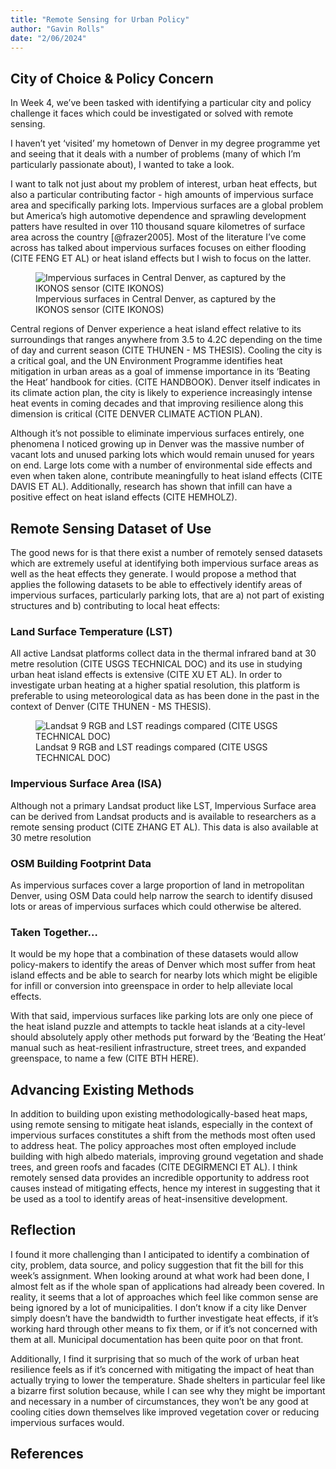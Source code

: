 ```yaml
---
title: "Remote Sensing for Urban Policy"
author: "Gavin Rolls"
date: "2/06/2024"
---
```


## City of Choice & Policy Concern

In Week 4, we've been tasked with identifying a particular city and policy challenge it faces which could be investigated or solved with remote sensing.

I haven't yet 'visited' my hometown of Denver in my degree programme yet and seeing that it deals with a number of problems (many of which I'm particularly passionate about), I wanted to take a look.

I want to talk not just about my problem of interest, urban heat effects, but also a particular contributing factor - high amounts of impervious surface area and specifically parking lots. Impervious surfaces are a global problem but America's high automotive dependence and sprawling development patters have resulted in over 110 thousand square kilometres of surface area across the country [@frazer2005]. Most of the literature I've come across has talked about impervious surfaces focuses on either flooding (CITE FENG ET AL) or heat island effects but I wish to focus on the latter.

![Impervious surfaces in Central Denver, as captured by the IKONOS sensor (CITE IKONOS)](img/DenverTarmac.jpg)

Central regions of Denver experience a heat island effect relative to its surroundings that ranges anywhere from 3.5 to 4.2C depending on the time of day and current season (CITE THUNEN - MS THESIS). Cooling the city is a critical goal, and the UN Environment Programme identifies heat mitigation in urban areas as a goal of immense importance in its 'Beating the Heat' handbook for cities. (CITE HANDBOOK). Denver itself indicates in its climate action plan, the city is likely to experience increasingly intense heat events in coming decades and that improving resilience along this dimension is critical (CITE DENVER CLIMATE ACTION PLAN).

Although it's not possible to eliminate impervious surfaces entirely, one phenomena I noticed growing up in Denver was the massive number of vacant lots and unused parking lots which would remain unused for years on end. Large lots come with a number of environmental side effects and even when taken alone, contribute meaningfully to heat island effects (CITE DAVIS ET AL). Additionally, research has shown that infill can have a positive effect on heat island effects (CITE HEMHOLZ).

## Remote Sensing Dataset of Use

The good news for is that there exist a number of remotely sensed datasets which are extremely useful at identifying both impervious surface areas as well as the heat effects they generate. I would propose a method that applies the following datasets to be able to effectively identify areas of impervious surfaces, particularly parking lots, that are a) not part of existing structures and b) contributing to local heat effects:

### Land Surface Temperature (LST)

All active Landsat platforms collect data in the thermal infrared band at 30 metre resolution (CITE USGS TECHNICAL DOC) and its use in studying urban heat island effects is extensive (CITE XU ET AL). In order to investigate urban heating at a higher spatial resolution, this platform is preferable to using meteorological data as has been done in the past in the context of Denver (CITE THUNEN - MS THESIS).

![Landsat 9 RGB and LST readings compared (CITE USGS TECHNICAL DOC)](img/LandsatLST.png)

### Impervious Surface Area (ISA)

Although not a primary Landsat product like LST, Impervious Surface area can be derived from Landsat products and is available to researchers as a remote sensing product (CITE ZHANG ET AL). This data is also available at 30 metre resolution

### OSM Building Footprint Data

As impervious surfaces cover a large proportion of land in metropolitan Denver, using OSM Data could help narrow the search to identify disused lots or areas of impervious surfaces which could otherwise be altered.

### Taken Together...

It would be my hope that a combination of these datasets would allow policy-makers to identify the areas of Denver which most suffer from heat island effects and be able to search for nearby lots which might be eligible for infill or conversion into greenspace in order to help alleviate local effects.

With that said, impervious surfaces like parking lots are only one piece of the heat island puzzle and attempts to tackle heat islands at a city-level should absolutely apply other methods put forward by the 'Beating the Heat' manual such as heat-resilient infrastructure, street trees, and expanded greenspace, to name a few (CITE BTH HERE).

## Advancing Existing Methods

In addition to building upon existing methodologically-based heat maps, using remote sensing to mitigate heat islands, especially in the context of impervious surfaces constitutes a shift from the methods most often used to address heat. The policy approaches most often employed include building with high albedo materials, improving ground vegetation and shade trees, and green roofs and facades (CITE DEGIRMENCI ET AL). I think remotely sensed data provides an incredible opportunity to address root causes instead of mitigating effects, hence my interest in suggesting that it be used as a tool to identify areas of heat-insensitive development.

## Reflection

I found it more challenging than I anticipated to identify a combination of city, problem, data source, and policy suggestion that fit the bill for this week's assignment. When looking around at what work had been done, I almost felt as if the whole span of applications had already been covered. In reality, it seems that a lot of approaches which feel like common sense are being ignored by a lot of municipalities. I don't know if a city like Denver simply doesn't have the bandwidth to further investigate heat effects, if it's working hard through other means to fix them, or if it's not concerned with them at all. Municipal documentation has been quite poor on that front.

Additionally, I find it surprising that so much of the work of urban heat resilience feels as if it's concerned with mitigating the impact of heat than actually trying to lower the temperature. Shade shelters in particular feel like a bizarre first solution because, while I can see why they might be important and necessary in a number of circumstances, they won't be any good at cooling cities down themselves like improved vegetation cover or reducing impervious surfaces would.

## References
